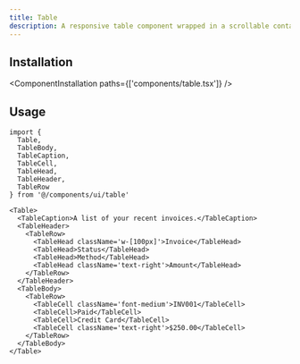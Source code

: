 ```yaml
---
title: Table
description: A responsive table component wrapped in a scrollable container for displaying tabular data.
---
```


<ComponentPreview name='table/table' />

## Installation

<ComponentInstallation paths={['components/table.tsx']} />

## Usage

```tsx
import {
  Table,
  TableBody,
  TableCaption,
  TableCell,
  TableHead,
  TableHeader,
  TableRow
} from '@/components/ui/table'
```

```tsx
<Table>
  <TableCaption>A list of your recent invoices.</TableCaption>
  <TableHeader>
    <TableRow>
      <TableHead className='w-[100px]'>Invoice</TableHead>
      <TableHead>Status</TableHead>
      <TableHead>Method</TableHead>
      <TableHead className='text-right'>Amount</TableHead>
    </TableRow>
  </TableHeader>
  <TableBody>
    <TableRow>
      <TableCell className='font-medium'>INV001</TableCell>
      <TableCell>Paid</TableCell>
      <TableCell>Credit Card</TableCell>
      <TableCell className='text-right'>$250.00</TableCell>
    </TableRow>
  </TableBody>
</Table>
```

